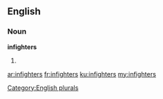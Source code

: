 ==English==

===Noun===
'''infighters'''

# {{plural of|infighter}}

[[Category:English plurals]]

[[ar:infighters]]
[[fr:infighters]]
[[ku:infighters]]
[[my:infighters]]